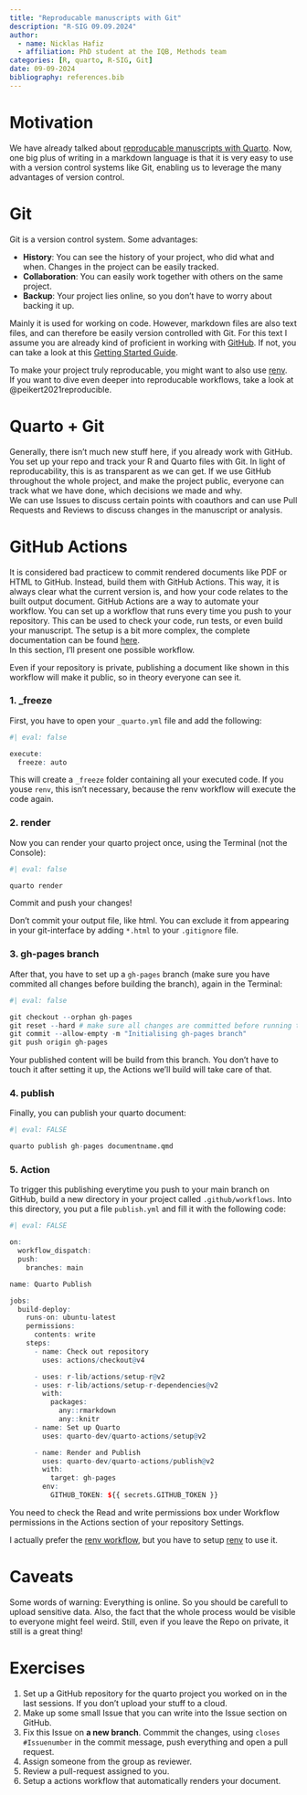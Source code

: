 ```yaml
---
title: "Reproducable manuscripts with Git"
description: "R-SIG 09.09.2024"
author: 
  - name: Nicklas Hafiz
  - affiliation: PhD student at the IQB, Methods team
categories: [R, quarto, R-SIG, Git]
date: 09-09-2024
bibliography: references.bib
---
```


# Motivation
We have already talked about [reproducable manuscripts with Quarto](https://iqb-research.github.io/IQB-Methods/docs/r_sig/24_07_15_quarto_1/). Now, one big plus of writing in a markdown language is that it is very easy to use with a version control systems like Git, enabling us to leverage the many advantages of version control.

# Git
Git is a version control system. Some advantages:

- **History**: You can see the history of your project, who did what and when. Changes in the project can be easily tracked. 
- **Collaboration**: You can easily work together with others on the same project.
- **Backup**: Your project lies online, so you don't have to worry about backing it up. 

Mainly it is used for working on code. However, markdown files are also text files, and can therefore be easily version controlled with Git.
For this text I assume you are already kind of proficient in working with [GitHub](https://github.com/). If not, you can take a look at this [Getting Started Guide](https://docs.github.com/en/get-started/start-your-journey/hello-world).  

::: {.callout .callout-info}
To make your project truly reproducable, you might want to also use [renv](https://iqb-research.github.io/IQB-Methods/docs/r_sig/23_11_06_renv/).   
If you want to dive even deeper into reproducable workflows, take a look at @peikert2021reproducible. 
:::

# Quarto + Git
Generally, there isn't much new stuff here, if you already work with GitHub. You set up your repo and track your R and Quarto files with Git. 
In light of reproducability, this is as transparent as we can get. If we use GitHub throughout the whole project, and make the project public, everyone can track what we have done, which decisions we made and why.  
We can use Issues to discuss certain points with coauthors and can use Pull Requests and Reviews to discuss changes in the manuscript or analysis. 


# GitHub Actions
It is considered bad practicew to commit rendered documents like PDF or HTML to GitHub. Instead, build them with GitHub Actions. This way, it is always clear what the current version is, and how your code relates to the built output document. 
GitHub Actions are a way to automate your workflow. You can set up a workflow that runs every time you push to your repository. This can be used to check your code, run tests, or even build your manuscript. 
The setup is a bit more complex, the complete documentation can be found [here](https://quarto.org/docs/publishing/github-pages.html).   
In this section, I'll present one possible workflow.  

:::{.callout-warning}
Even if your repository is private, publishing a document like shown in this workflow will make it public, so in theory everyone can see it. 
:::

### 1. _freeze

First, you have to open your `_quarto.yml` file and add the following:

```r
#| eval: false

execute:
  freeze: auto
```

This will create a `_freeze` folder containing all your executed code. If you youse `renv`, this isn't necessary, because the renv workflow will execute the code again.  

### 2. render

Now you can render your quarto project once, using the Terminal (not the Console):


```r
#| eval: false

quarto render
```

Commit and push your changes!

:::{callout-tip}
Don't commit your output file, like html. You can exclude it from appearing in your git-interface by adding `*.html` to your `.gitignore` file. 
:::

### 3. gh-pages branch

After that, you have to set up a `gh-pages` branch (make sure you have commited all changes before building the branch), again in the Terminal:

```r
#| eval: false

git checkout --orphan gh-pages
git reset --hard # make sure all changes are committed before running this!
git commit --allow-empty -m "Initialising gh-pages branch"
git push origin gh-pages
```

Your published content will be build from this branch. You don't have to touch it after setting it up, the Actions we'll build will take care of that. 

### 4. publish

Finally, you can publish your quarto document:

```r
#| eval: FALSE

quarto publish gh-pages documentname.qmd
```

### 5. Action
To trigger this publishing everytime you push to your main branch on GitHub, build a new directory in your project called `.github/workflows`. Into this directory, you put a file `publish.yml` and fill it with the following code:

```r
#| eval: FALSE

on:
  workflow_dispatch:
  push:
    branches: main

name: Quarto Publish

jobs:
  build-deploy:
    runs-on: ubuntu-latest
    permissions:
      contents: write
    steps:
      - name: Check out repository
        uses: actions/checkout@v4

      - uses: r-lib/actions/setup-r@v2
      - uses: r-lib/actions/setup-r-dependencies@v2
        with:
          packages:
            any::rmarkdown
            any::knitr
      - name: Set up Quarto
        uses: quarto-dev/quarto-actions/setup@v2

      - name: Render and Publish
        uses: quarto-dev/quarto-actions/publish@v2
        with:
          target: gh-pages
        env:
          GITHUB_TOKEN: ${{ secrets.GITHUB_TOKEN }}
```

:::{.callout-important}
You need to check the Read and write permissions box under Workflow permissions in the Actions section of your repository Settings. 
:::

:::{.callout-note}
I actually prefer the [renv workflow](https://quarto.org/docs/publishing/github-pages.html#executing-code), but you have to setup [renv](https://iqb-research.github.io/IQB-Methods/docs/r_sig/23_11_06_renv/) to use it. 
:::

# Caveats
Some words of warning: Everything is online. So you should be carefull to upload sensitive data. 
Also, the fact that the whole process would be visible to everyone might feel weird. Still, even if you leave the Repo on private, it still is a great thing!

# Exercises

1. Set up a GitHub repository for the quarto project you worked on in the last sessions. If you don't upload your stuff to a cloud. 
2. Make up some small Issue that you can write into the Issue section on GitHub. 
3. Fix this Issue on **a new branch**. Commmit the changes, using `closes #Issuenumber` in the commit message, push everything and open a pull request. 
4. Assign someone from the group as reviewer. 
5. Review a pull-request assigned to you. 
6. Setup a actions workflow that automatically renders your document. 